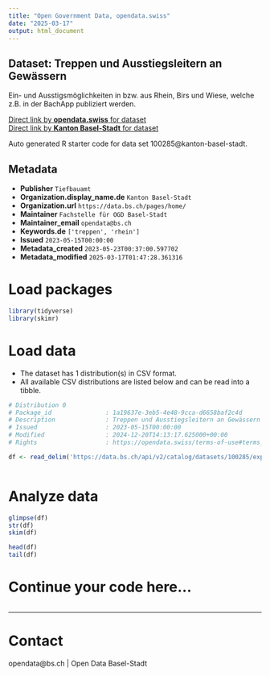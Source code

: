 ```yaml
---
title: "Open Government Data, opendata.swiss"
date: "2025-03-17"
output: html_document
---
```


## Dataset: Treppen und Ausstiegsleitern an Gewässern

Ein- und Ausstigsmöglichkeiten in bzw. aus Rhein, Birs und Wiese, welche z.B. in der BachApp publiziert werden. 

[Direct link by **opendata.swiss** for dataset](https://opendata.swiss/de/dataset/treppen-und-ausstiegsleitern-an-gewassern)<br>
[Direct link by **Kanton Basel-Stadt** for dataset](https://data.bs.ch/explore/dataset/100285/)

Auto generated R starter code for data set 100285@kanton-basel-stadt.

## Metadata

- **Publisher** `Tiefbauamt`
- **Organization.display_name.de** `Kanton Basel-Stadt`
- **Organization.url** `https://data.bs.ch/pages/home/`
- **Maintainer** `Fachstelle für OGD Basel-Stadt`
- **Maintainer_email** `opendata@bs.ch`
- **Keywords.de** `['treppen', 'rhein']`
- **Issued** `2023-05-15T00:00:00`
- **Metadata_created** `2023-05-23T00:37:00.597702`
- **Metadata_modified** `2025-03-17T01:47:28.361316`


# Load packages

```r

library(tidyverse)
library(skimr)

```

# Load data

-   The dataset has 1 distribution(s) in CSV format.
-   All available CSV distributions are listed below and can be read into a tibble.

```r

# Distribution 0
# Package_id               : 1a19637e-3eb5-4e48-9cca-d6658baf2c4d
# Description              : Treppen und Ausstiegsleitern an Gewässern (csv)
# Issued                   : 2023-05-15T00:00:00
# Modified                 : 2024-12-20T14:13:17.625000+00:00
# Rights                   : https://opendata.swiss/terms-of-use#terms_by

df <- read_delim('https://data.bs.ch/api/v2/catalog/datasets/100285/exports/csv?use_labels=true')



```

# Analyze data

```r

glimpse(df)
str(df)
skim(df)

head(df)
tail(df)

```

# Continue your code here...

```r

```

------------------------------------------------------------------------

# Contact

opendata@bs.ch | Open Data Basel-Stadt
